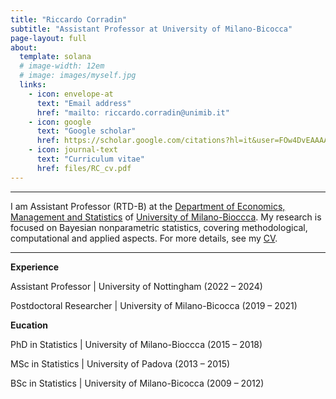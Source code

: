 ```yaml
---
title: "Riccardo Corradin"
subtitle: "Assistant Professor at University of Milano-Bicocca"
page-layout: full
about:
  template: solana
  # image-width: 12em
  # image: images/myself.jpg
  links:
    - icon: envelope-at
      text: "Email address"
      href: "mailto: riccardo.corradin@unimib.it"
    - icon: google
      text: "Google scholar"
      href: https://scholar.google.com/citations?hl=it&user=FOw4DvEAAAAJ
    - icon: journal-text
      text: "Curriculum vitae"
      href: files/RC_cv.pdf
---
```


------------------------------------------------------------------------

I am Assistant Professor (RTD-B) at the [Department of Economics, Management and Statistics](https://www.dems.unimib.it/en) of [University of Milano-Bioccca](https://www.unimib.it/). My research is focused on Bayesian nonparametric statistics, covering methodological, computational and applied aspects. For more details, see my [CV](files/RC_cv.pdf).

------------------------------------------------------------------------

**Experience**

Assistant Professor \| University of Nottingham (2022 – 2024)

Postdoctoral Researcher \| University of Milano-Bicocca (2019 – 2021)

**Eucation**

PhD in Statistics \| University of Milano-Bioccca (2015 – 2018)

MSc in Statistics \| University of Padova (2013 – 2015)

BSc in Statistics \| University of Milano-Bicocca (2009 – 2012)
